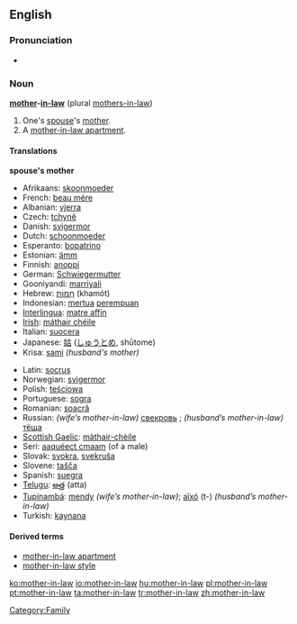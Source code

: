 ==English==

===Pronunciation===
*{{audio|en-us-mother-in-law.ogg|Audio (US)}}


===Noun===
'''[[mother]]-[[in-law]]''' (plural [[mothers-in-law]])

# One's [[spouse]]'s [[mother]].
# A [[mother-in-law apartment]].

====Translations====
'''spouse's mother'''
{{top}}
*Afrikaans: [[skoonmoeder]]
*French: [[beau mére]] {{f}}
*Albanian: [[vjerra]] {{f}}
*Czech: [[tchyně]] {{f}}
*Danish: [[svigermor]]
*Dutch: [[schoonmoeder]] {{f}}
*Esperanto: [[bopatrino]] {{f}} 
*Estonian: [[ämm]]
*Finnish: [[anoppi]]
*German: [[Schwiegermutter]] {{f}}
*Gooniyandi: [[marriyali]]
*Hebrew: [[חמות|חָמוֹת]] (khamót) {{f}} 
*Indonesian: [[mertua]] [[perempuan]]
*[[Interlingua]]: [[matre affin]] 
*[[Irish]]: [[máthair chéile]]
*Italian: [[suocera]] {{f}} 
*Japanese: [[姑]] ([[しゅうとめ]], shūtome)
*Krisa: [[sami]] ''(husband's mother)''
{{mid}}
*Latin: [[socrus]] {{f}}
*Norwegian: [[svigermor]] {{f}}
*Polish: [[teściowa]] {{f}}
*Portuguese: [[sogra]] {{f}}
*Romanian: [[soacră]] {{f}}
*Russian: ''(wife’s mother-in-law)'' [[свекровь]] {{f}}; ''(husband’s mother-in-law)'' [[тёща]] {{f}}
*[[Scottish Gaelic]]: [[màthair-chèile]]
*Seri: [[aaquéect cmaam]] (of a male)
*Slovak: [[svokra]], [[svekruša]] {{f}}
*Slovene: [[tašča]] {{f}}
*Spanish: [[suegra]] {{f}}
*[[Telugu]]: [[అత్త]] (atta)
*[[Tupinambá]]: [[mendy]] ''(wife’s mother-in-law)''; [[aîxó]] (t-) ''(husband’s mother-in-law)''
*Turkish: [[kaynana]]
{{bottom}}

====Derived terms====
*[[mother-in-law apartment]]
*[[mother-in-law style]]

[[Category:Family]]

[[ko:mother-in-law]]
[[io:mother-in-law]]
[[hu:mother-in-law]]
[[pl:mother-in-law]]
[[pt:mother-in-law]]
[[ta:mother-in-law]]
[[tr:mother-in-law]]
[[zh:mother-in-law]]